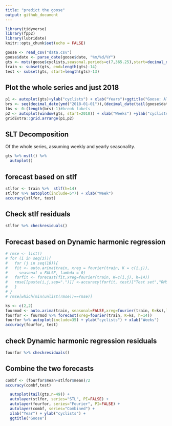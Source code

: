 ```yaml
---
title: "predict the goose"
output: github_document
---
```


```r
library(tidyverse)
library(fpp2)
library(lubridate)
knitr::opts_chunk$set(echo = FALSE)
```

```r
goose <- read_csv("data.csv")
goose$date <- parse_date(goose$date, "%m/%d/%Y")
gts <- msts(goose$cyclists,seasonal.periods=c(7,365.25),start=decimal_date(head(goose$date,n=1)))
train <- subset(gts, end=length(gts)-14)
test <- subset(gts, start=length(gts)-13)
```

## Plot the whole series and just 2018


```r
p1 <- autoplot(gts)+ylab("cyclists") + xlab("Years")+ggtitle("Goose: All Data") 
brs <- seq(decimal_date(ymd("2018-01-01")),(decimal_date(tail(goose$date,n=1))+7/365),7/365)#the breaks 
lbs <- 0:(length(brs)-1)#break labels
p2 <- autoplot(window(gts, start=2018)) + xlab("Weeks") +ylab("cyclists")+ggtitle("Goose: 2018")+ theme(axis.text.x=element_text(angle = -90))+ scale_x_continuous(breaks = brs,labels = lbs)
gridExtra::grid.arrange(p1,p2)
```

## SLT Decomposition

Of the whole series, assuming weekly and yearly seasonality.


```r
gts %>% mstl() %>% 
  autoplot() 
```

## forecast based on stlf

```r
stlfor <- train %>%  stlf(h=14) 
stlfor %>% autoplot(include=5*7) + xlab("Week")
accuracy(stlfor, test)
```

## Check stlf residuals

```r
stlfor %>% checkresiduals()
```

## Forecast based on Dynamic harmonic regression

```r
# rmse <- list()
# for (i in seq(3)){
#   for (j in seq(10)){
#   fit <- auto.arima(train, xreg = fourier(train, K = c(i,j)),
#     seasonal = FALSE, lambda = 0)
#   forfit <- forecast(fit,xreg=fourier(train, K=c(i,j), h=14))
#   rmse[[paste(i,j,sep=".")]] <-accuracy(forfit, test)["Test set","RMSE"]
#   } 
# }
# rmse[which(min(unlist(rmse))==rmse)]
```

```r
ks <- c(2,2)
fourmod <- auto.arima(train, seasonal=FALSE,xreg=fourier(train, K=ks),lambda = 0)
fourfor <- fourmod %>% forecast(xreg=fourier(train, K=ks, h=14))
fourfor %>% autoplot(include=35) + ylab("cyclists") + xlab("Weeks")
accuracy(fourfor, test)
```

## check Dynamic harmonic regression residuals


```r
fourfor %>% checkresiduals()
```

## Combine the two forecasts

```r
combf <- (fourfor$mean+stlfor$mean)/2
accuracy(combf,test)
```

```r
  autoplot(tail(gts,n=49)) +
  autolayer(stlfor, series="STL", PI=FALSE) +
  autolayer(fourfor, series="Fourier", PI=FALSE) +
  autolayer(combf, series="Combined") +
  xlab("Year") + ylab("cyclists") +
  ggtitle("Goose")
```
